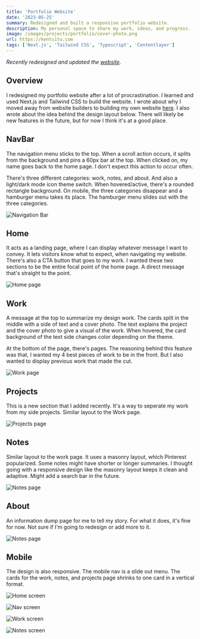 ```yaml
---
title: 'Portfolio Website'
date: '2023-05-25'
summary: Redesigned and built a responsive portfolio website.
description: My personal space to share my work, ideas, and progress.
image: /images/projects/portfolio/cover-photo.png
url: https://kentsitu.com
tags: ['Next.js', 'Tailwind CSS', 'Typescript', 'Contentlayer']
---
```


_Recently redesigned and updated the <a href='/writing/portfolio-update-2'>website</a>._

## Overview

I redesigned my portfolio website after a lot of procrastination. I learned and used Next.js and Tailwind CSS to build the website. I wrote about why I moved away from website builders to building my own website <a href="/writing/portfolio-update" target="_blank" rel="noreferrer noopener">here</a>. I also wrote about the idea behind the design layout below. There will likely be new features in the future, but for now I think it's at a good place.

## NavBar

The navigation menu sticks to the top. When a scroll action occurs, it splits from the background and pins a 60px bar at the top. When clicked on, my name goes back to the home page. I don't expect this action to occur often.

There's three different categories: work, notes, and about. And also a light/dark mode icon theme switch. When hovered/active, there's a rounded rectangle background. On mobile, the three categories disappear and a hamburger menu takes its place. The hamburger menu slides out with the three categories.

![Navigation Bar](/images/projects/portfolio/navbar.png)

## Home

It acts as a landing page, where I can display whatever message I want to convey. It lets visitors know what to expect, when navigating my website. There's also a CTA button that goes to my work. I wanted these two sections to be the entire focal point of the home page. A direct message that's straight to the point.

![Home page](/images/projects/portfolio/home.png)

## Work

A message at the top to summarize my design work. The cards split in the middle with a side of text and a cover photo. The text explains the project and the cover photo to give a visual of the work. When hovered, the card background of the text side changes color depending on the theme.

At the bottom of the page, there's pages. The reasoning behind this feature was that, I wanted my 4 best pieces of work to be in the front. But I also wanted to display previous work that made the cut.

![Work page](/images/projects/portfolio/work.png)

## Projects

This is a new section that I added recently. It's a way to seperate my work from my side projects. Similar layout to the Work page.

![Projects page](/images/projects/portfolio/projects.png)

## Notes

Similar layout to the work page. It uses a masonry layout, which Pinterest popularized. Some notes might have shorter or longer summaries. I thought going with a responsive design like the masonry layout keeps it clean and adaptive. Might add a search bar in the future.

![Notes page](/images/projects/portfolio/notes.png)

## About

An information dump page for me to tell my story. For what it does, it's fine for now. Not sure if I'm going to redesign or add more to it.

![Notes page](/images/projects/portfolio/about.png)

## Mobile

The design is also responsive. The mobile nav is a slide out menu. The cards for the work, notes, and projects page shrinks to one card in a vertical format.

<div className="projectImageGrid pt-4">

![Home screen](/images/projects/portfolio/mob-home.png)

![Nav screen](/images/projects/portfolio/mob-nav.png)

![Work screen](/images/projects/portfolio/mob-work.png)

![Notes screen](/images/projects/portfolio/mob-notes.png)

</div>
